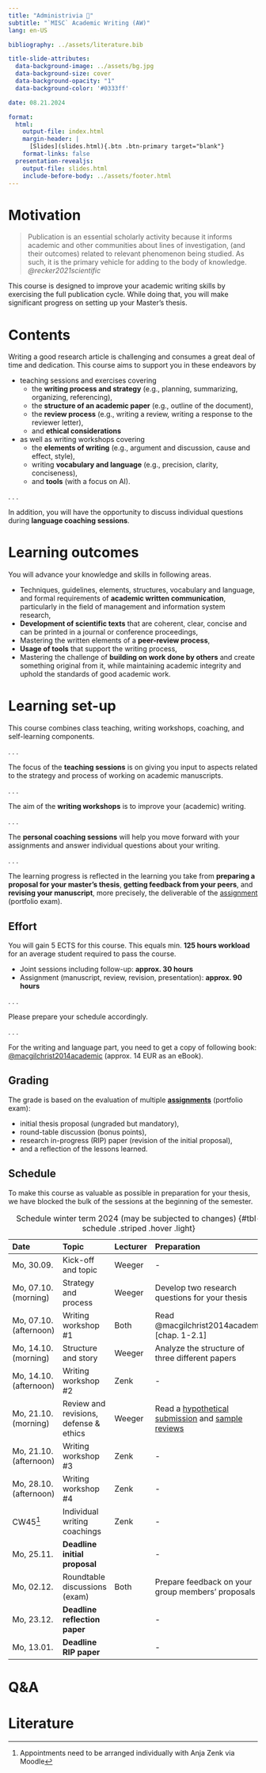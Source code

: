 ```yaml
---
title: "Administrivia 🧐"  
subtitle: "`MISC` Academic Writing (AW)"
lang: en-US

bibliography: ../assets/literature.bib

title-slide-attributes:
  data-background-image: ../assets/bg.jpg
  data-background-size: cover
  data-background-opacity: "1"
  data-background-color: '#0333ff'

date: 08.21.2024

format: 
  html:
    output-file: index.html
    margin-header: | 
      [Slides](slides.html){.btn .btn-primary target="blank"}
    format-links: false          
  presentation-revealjs:
    output-file: slides.html 
    include-before-body: ../assets/footer.html
---
```


# Motivation {.vertical-center background-color="#0333ff" background-image="../assets/bg.jpg"}

> Publication is an essential scholarly activity because it informs academic and other communities about lines of investigation, (and their outcomes) related to relevant phenomenon being studied. As such, it is the primary vehicle for adding to the body of knowledge. *@recker2021scientific*

:::notes
This course is designed to improve your academic writing skills by exercising the full publication cycle. While doing that, you will make significant progress on setting up your Master's thesis.
:::

# Contents

Writing a good research article is challenging and consumes a great deal of time and dedication. This course aims to support you in these endeavors by

:::incremental
- teaching sessions and exercises covering 
  - the __writing process and strategy__ (e.g., planning, summarizing, organizing, referencing),
  - the __structure of an academic paper__ (e.g., outline of the document),
  - the __review process__ (e.g., writing a review, writing a response to the reviewer letter),
  - and __ethical considerations__
- as well as writing workshops covering
  - the __elements of writing__ (e.g., argument and discussion, cause and effect, style),
  - writing __vocabulary and language__ (e.g., precision, clarity, conciseness),
  - and __tools__ (with a focus on AI).

:::

. . .

In addition, you will have the opportunity to discuss individual questions during __language coaching sessions__.

# Learning outcomes

You will advance your knowledge and skills in following areas.

:::incremental
- Techniques, guidelines, elements, structures, vocabulary and language, and formal requirements of __academic written communication__, particularly in the field of management and information system research,
- __Development of scientific texts__ that are coherent, clear, concise and can be printed in a journal or conference proceedings,
- Mastering the written elements of a __peer-review process__,
- __Usage of tools__ that support the writing process,
- Mastering the challenge of __building on work done by others__ and create something original from it, while maintaining academic integrity and uphold the standards of good academic work.
:::

# Learning set-up

This course combines class teaching, writing workshops, coaching, and self-learning components.

. . .

The focus of the __teaching sessions__ is on giving you input to aspects related to the strategy and process of working on academic manuscripts.

. . .

The aim of the __writing workshops__ is to improve your (academic) writing. 

. . .

The __personal coaching sessions__ will help you move forward with your assignments and answer individual questions about your writing.

. . .

The learning progress is reflected in the learning you take from __preparing a proposal for your master's thesis__, __getting feedback from your peers__, and __revising your manuscript__, more precisely, the deliverable of the [assignment](../assignment/) (portfolio exam).


## Effort

You will gain 5 ECTS for this course. This equals min. **125 hours workload** for an average student required to  pass the course.

::: incremental
-	Joint sessions including follow-up: __approx. 30 hours__
-	Assignment (manuscript, review, revision, presentation): __approx. 90 hours__
:::

. . .

Please prepare your schedule accordingly.

. . .

For the writing and language part, you need to get a copy of following book: [@macgilchrist2014academic](https://www.utb.de/doi/book/10.36198/9783838540870) (approx. 14 EUR as an eBook).

## Grading

The grade is based on the evaluation of multiple __[assignments](../assignment/)__ (portfolio exam):

:::incremental
- initial thesis proposal (ungraded but mandatory),
- round-table discussion (bonus points),
- research in-progress (RIP) paper (revision of the initial proposal),
- and a reflection of the lessons learned.
:::

## Schedule {.scrollable .smaller}

:::notes
To make this course as valuable as possible in preparation for your thesis, we have blocked the bulk of the sessions at the beginning of the semester.
:::

:::column-page-right

| Date                      | Topic                                    | Lecturer   | Preparation        |
|:--------------------------|:-----------------------------------------|:-----------|:-------------------|
| Mo, 30.09.                | Kick-off and topic                       | Weeger     | -                  |
| Mo, 07.10. (morning)      | Strategy and process                     | Weeger     | Develop two research questions for your thesis |
| Mo, 07.10. (afternoon)    | Writing workshop #1                      | Both       | Read @macgilchrist2014academic [chap. 1-2.1] |
| Mo, 14.10. (morning)      | Structure and story                      | Weeger     | Analyze the structure of three different papers |
| Mo, 14.10. (afternoon)    | Writing workshop #2                      | Zenk       | -                  |
| Mo, 21.10. (morning)      | Review and revisions, defense & ethics   | Weeger     | Read a [hypothetical submission](https://aom.org/docs/default-source/publishing-with-aom/hypotheticalmicrosubmission.pdf?sfvrsn=da37b89a_2) and [sample reviews](https://aom.org/docs/default-source/publishing-with-aom/reviewsbymicroeditors.pdf?sfvrsn=f08f1fb4_2) |                  |
| Mo, 21.10. (afternoon)    | Writing workshop #3                      | Zenk       | -                  |
| Mo, 28.10. (afternoon)    | Writing workshop #4                      | Zenk       | -                  |
| CW45[^1]                  | Individual writing coachings             | Zenk       | -                  |
| Mo, 25.11.                | __Deadline initial proposal__            |            | -                  |
| Mo, 02.12.                | Roundtable discussions (exam)            | Both       | Prepare feedback on your group members' proposals |
| Mo, 23.12.                | __Deadline reflection paper__            |            | -                  |
| Mo, 13.01.                | __Deadline RIP paper__                   |            | -                  |

: Schedule winter term 2024 (may be subjected to changes) {#tbl-schedule .striped .hover .light}

:::

[^1]: Appointments need to be arranged individually with Anja Zenk via Moodle

# Q&A {.html-hidden .unlisted .vertical-center background-color="#0333ff" background-image="../assets/images/bg.jpg"}

# Literature
::: {#refs}
:::
